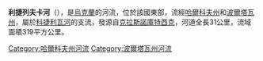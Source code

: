 '''利捷列夫卡河'''（{{lang-uk|Котелевка}}），是[[烏克蘭|烏克蘭]]的河流，位於該國東部，流經[[哈爾科夫州|哈爾科夫州]]和[[波爾塔瓦州|波爾塔瓦州]]，屬於[[科捷利瓦河|科捷利瓦河]]的支流，發源自[[克拉斯諾庫特西克|克拉斯諾庫特西克]]，河道全長31公里，流域面積319平方公里。

{{DEFAULTSORT:Котелевка (річка)}}
[[Category:哈爾科夫州河流|Category:哈爾科夫州河流]]
[[Category:波爾塔瓦州河流|Category:波爾塔瓦州河流]]


{{Ukraine-river-stub}}